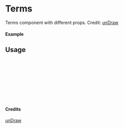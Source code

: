 
<Meta of={Terms} title="unDraw/Terms" />

# Terms

Terms component with different props.
Credit: [unDraw](https://undraw.co/illustrations)

#### Example

<Canvas of={Terms.Primary} />

## Usage

```ts
import { Terms } from "yadl-ui";

const Example = () => {
  return (
      <Terms />
  );
};

export default Example;
```

#### Credits
[unDraw](https://undraw.co/illustrations)
